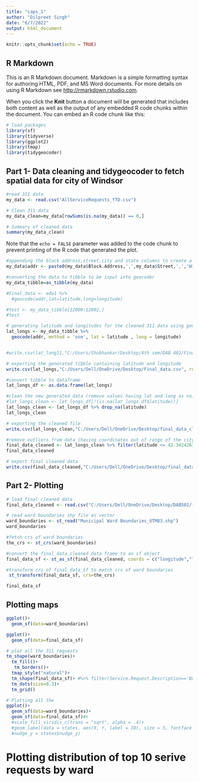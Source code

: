 ---
title: "caps_1"
author: "Dilpreet Singh"
date: "6/7/2022"
output: html_document
---

```{r setup, include=FALSE}
knitr::opts_chunk$set(echo = TRUE)
```

## R Markdown

This is an R Markdown document. Markdown is a simple formatting syntax for authoring HTML, PDF, and MS Word documents. For more details on using R Markdown see <http://rmarkdown.rstudio.com>.

When you click the **Knit** button a document will be generated that includes both content as well as the output of any embedded R code chunks within the document. You can embed an R code chunk like this:

```{r cars}
# load packages
library(sf)
library(tidyverse)
library(ggplot2)
library(tmap)
library(tidygeocoder)

```

## Part 1- Data cleaning and tidygeocoder to fetch spatial data for city of Windsor

```{r pressure, echo=FALSE}
#read 311 data
my_data <- read.csv("AllServiceRequests_YTD.csv")
```

```{r}
# Clean 311 data
my_data_clean=my_data[rowSums(is.na(my_data)) == 0,]
```

```{r}
# Summary of cleaned data
summary(my_data_clean)
```


Note that the `echo = FALSE` parameter was added to the code chunk to prevent printing of the R code that generated the plot.

```{r}
#appending the block address,street,city and state columns to create a new column for address (as per tidygeocoder format)
my_data$addr <- paste0(my_data$Block.Address,',',my_data$Street,',','Windsor',',','Ontario')

```

```{r}
#converting the data to tibble to be input into geocoder
my_data_tibble=as_tibble(my_data)

#Final_data <- eda1 %>% 
  #geocode(addr,lat=latitude,long=longitude)

#test <- my_data_tibble[12000:12002,]
#test

# generating latitude and longitudes for the cleaned 311 data using geocoder
lat_longs <- my_data_tibble %>%
  geocode(addr, method = 'osm', lat = latitude , long = longitude)


#write.csv(lat_long11,"C:/Users/Shubhankar/Desktop/4th sem/DAB 402/Final_data.csv", row.names = FALSE)
```
```{r}
# exporting the generated tibble containing latitude and longitude
write.csv(lat_longs,"C:/Users/Dell/OneDrive/Desktop/Final_data.csv", row.names = FALSE)
```

```{r}
#convert tibble to dataframe
lat_longs_df <- as.data.frame(lat_longs)
```


```{r}
#clean the new generated data (remove values having lat and long as na)
#lat_longs_clean <- lat_longs_df[!(is.na(lat_longs_df$latitude))]
lat_longs_clean <- lat_longs_df %>% drop_na(latitude)
lat_longs_clean 
```

```{r}
# exporting the cleaned file
write.csv(lat_longs_clean,"C:/Users/Dell/OneDrive/Desktop/final_data_clean.csv", row.names = FALSE)

```

```{r}
#remove outliers from data (having coordinates out of range of the city of Windsor)
final_data_cleaned <- lat_longs_clean %>% filter(latitude <= 42.34242631)
final_data_cleaned
```
```{r}
# export final cleaned data
write.csv(final_data_cleaned,"C:/Users/Dell/OneDrive/Desktop/final_data_cleaned.csv", row.names = FALSE)
```

## Part 2- Plotting 

```{r}
# load final cleaned data
final_data_cleaned <- read.csv("C:/Users/Dell/OneDrive/Desktop/DAB501/final_data_cleaned.csv")
```


```{r}
# read ward boundaries shp file as vector
ward_boundaries <- st_read("Municipal Ward Boundaries_UTM83.shp")
ward_boundaries
```

```{r}
#fetch crs of ward boundaries
the_crs <- st_crs(ward_boundaries) 

#convert the final_data_cleaned data frame to an sf object
final_data_sf <- st_as_sf(final_data_cleaned, coords = c("longitude","latitude"),crs=4326)

#transform crs of final_data_Sf to match crs of ward boundaries
 st_transform(final_data_sf, crs=the_crs) 

final_data_sf
```
## Plotting maps

```{r}
ggplot()+
  geom_sf(data=ward_boundaries)

```


```{r}
ggplot()+
  geom_sf(data=final_data_sf)

```


```{r}
# plot all the 311 requests
tm_shape(ward_boundaries)+
  tm_fill()+
   tm_borders()+
  tmap_style("natural")+
  tm_shape(final_data_sf)+ #%>% filter(Service.Request.Description=='Building Accessibility')
  tm_dots(size=0.3)+
  tm_grid()
```

```{r}
# Plotting all the 
ggplot()+
  geom_sf(data=ward_boundaries)+
  geom_sf(data=final_data_sf)#+
  #scale_fill_viridis_c(trans = "sqrt", alpha = .4)+
  #geom_label(data = states, aes(X, Y, label = ID), size = 5, fontface = "bold", 
  #nudge_y = states$nudge_y)
```
# Plotting distribution of top 10 serive requests by ward 


```{r}

```


